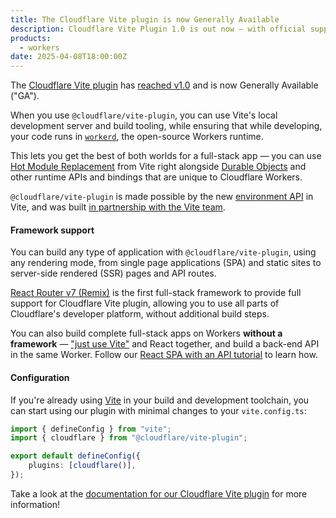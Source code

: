 ```yaml
---
title: The Cloudflare Vite plugin is now Generally Available
description: Cloudflare Vite Plugin 1.0 is out now — with official support for Vite 6, React Router v7, and the full Developer Platform. Now you can run Vite’s dev server locally, while executing your code directly in the Workers runtime!
products:
  - workers
date: 2025-04-08T18:00:00Z
---
```


The [Cloudflare Vite plugin](/workers/vite-plugin/) has [reached v1.0](https://blog.cloudflare.com/introducing-the-cloudflare-vite-plugin) and is now Generally Available ("GA").

When you use `@cloudflare/vite-plugin`, you can use Vite's local development server and build tooling, while ensuring that while developing, your code runs in [`workerd`](https://github.com/cloudflare/workerd), the open-source Workers runtime.

This lets you get the best of both worlds for a full-stack app — you can use [Hot Module Replacement](https://vite.dev/guide/features.html#hot-module-replacement) from Vite right alongside [Durable Objects](/durable-objects/) and other runtime APIs and bindings that are unique to Cloudflare Workers.

`@cloudflare/vite-plugin` is made possible by the new [environment API](https://vite.dev/guide/api-environment) in Vite, and was built [in partnership with the Vite team](https://blog.cloudflare.com/introducing-the-cloudflare-vite-plugin).

#### Framework support

You can build any type of application with `@cloudflare/vite-plugin`, using any rendering mode, from single page applications (SPA) and static sites to server-side rendered (SSR) pages and API routes.

[React Router v7 (Remix)](/workers/framework-guides/web-apps/react-router/) is the first full-stack framework to provide full support for Cloudflare Vite plugin, allowing you to use all parts of Cloudflare's developer platform, without additional build steps.

You can also build complete full-stack apps on Workers **without a framework** — ["just use Vite"](https://blog.cloudflare.com/introducing-the-cloudflare-vite-plugin) and React together, and build a back-end API in the same Worker. Follow our [React SPA with an API tutorial](/workers/vite-plugin/tutorial/) to learn how.

#### Configuration

If you're already using [Vite](https://vite.dev/) in your build and development toolchain, you can start using our plugin with minimal changes to your `vite.config.ts`:

```ts title="vite.config.ts"
import { defineConfig } from "vite";
import { cloudflare } from "@cloudflare/vite-plugin";

export default defineConfig({
	plugins: [cloudflare()],
});
```

Take a look at the [documentation for our Cloudflare Vite plugin](/workers/vite-plugin/) for more information!

